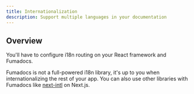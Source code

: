 ```yaml
---
title: Internationalization
description: Support multiple languages in your documentation
---
```


## Overview

You'll have to configure i18n routing on your React framework and Fumadocs.

Fumadocs is not a full-powered i18n library, it's up to you when internationalizing the rest of your app.
You can also use other libraries with Fumadocs like [next-intl](https://github.com/amannn/next-intl) on Next.js.

<DocsCategory />
